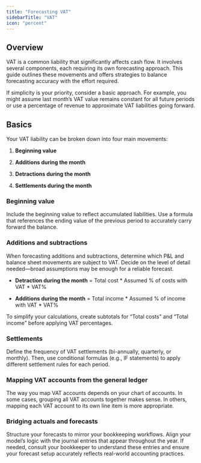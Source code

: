 ```yaml
---
title: "Forecasting VAT"
sidebarTitle: "VAT"
icon: "percent"
---
```


## Overview

VAT is a common liability that significantly affects cash flow. It involves several components, each requiring its own forecasting approach. This guide outlines these movements and offers strategies to balance forecasting accuracy with the effort required.

If simplicity is your priority, consider a basic approach. For example, you might assume last month’s VAT value remains constant for all future periods or use a percentage of revenue to approximate VAT liabilities going forward.

## Basics

Your VAT liability can be broken down into four main movements:

1. **Beginning value**

2. **Additions during the month**

3. **Detractions during the month**

4. **Settlements during the month**

### Beginning value

Include the beginning value to reflect accumulated liabilities. Use a formula that references the ending value of the previous period to accurately carry forward the balance.

### Additions and subtractions

When forecasting additions and subtractions, determine which P\&L and balance sheet movements are subject to VAT. Decide on the level of detail needed—broad assumptions may be enough for a reliable forecast.

* **Detraction during the month** = Total cost \* Assumed % of costs with VAT \* VAT%

* **Additions during the month** = Total income \* Assumed % of income with VAT \* VAT%

To simplify your calculations, create subtotals for “Total costs” and “Total income” before applying VAT percentages.

### Settlements

Define the frequency of VAT settlements (bi-annually, quarterly, or monthly). Then, use conditional formulas (e.g., IF statements) to apply different settlement rules for each period.

### Mapping VAT accounts from the general ledger

The way you map VAT accounts depends on your chart of accounts. In some cases, grouping all VAT accounts together makes sense. In others, mapping each VAT account to its own line item is more appropriate.

### Bridging actuals and forecasts

Structure your forecasts to mirror your bookkeeping workflows. Align your model’s logic with the journal entries that appear throughout the year. If needed, consult your bookkeeper to understand these entries and ensure your forecast setup accurately reflects real-world accounting practices.